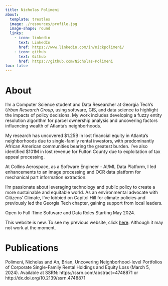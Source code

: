 ```yaml
---
title: Nicholas Polimeni
about:
  template: trestles
  image: ./resources/profile.jpg
  image-shape: round
  links:
    - icon: linkedin
      text: LinkedIn
      href: https://www.linkedin.com/in/nickpolimeni/
    - icon: github
      text: Github
      href: https://github.com/Nicholas-Polimeni
toc: false
---
```


# About

I'm a Computer Science student and Data Researcher at Georgia Tech's *Urban Research Group*, using software, GIS, and data science to highlight the impacts of policy decisions. My work includes developing a fuzzy entity resolution algorithm for parcel ownership analysis and uncovering factors influencing wealth of Atlanta's neighborhoods.

My research has uncovered $1.25B in lost financial equity in Atlanta's neighborhoods due to single-family rental investors, with predominantly African American communities bearing the greatest burden. I've also identified $101M in lost revenue for Fulton County due to exploitation of tax appeal processing.

At Collins Aerospace, as a Software Engineer - AI/ML Data Platform, I led enhancements to an image processing and OCR data platform for mechanical part information extraction.

I'm passionate about leveraging technology and public policy to create a more sustainable and equitable world. As an environmental advocate with Citizens' Climate, I've lobbied on Capitol Hill for climate policies and previously led the Georgia Tech chapter, gaining support from local leaders.

::: {.callout-note}
Open to Full-Time Software and Data Roles Starting May 2024.
:::

::: {.callout-note}
This website is new. To see my previous website, click [here](old/v1/index.html). Although it may not work at the moment.
:::

# Publications

Polimeni, Nicholas and An, Brian, Uncovering Neighborhood-level Portfolios of Corporate Single-Family Rental Holdings and Equity Loss (March 5, 2024). Available at SSRN: https://ssrn.com/abstract=4748871 or http://dx.doi.org/10.2139/ssrn.4748871